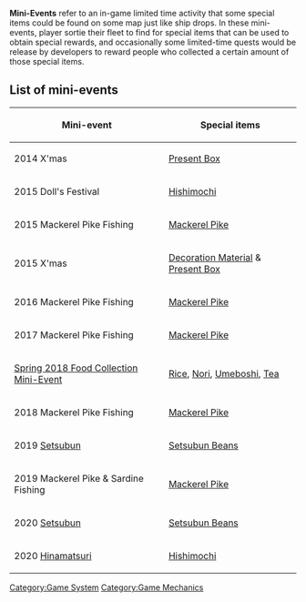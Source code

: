 '''Mini-Events''' refer to an in-game limited time activity that some special items could be found on some map just like ship drops. In these mini-events, player sortie their fleet to find for special items that can be used to obtain special rewards, and occasionally some limited-time quests would be release by developers to reward people who collected a certain amount of those special items.
==List of mini-events==
{|class="wikitable"
|-
!Mini-event!!Special items
|-
|2014 X'mas||[[Present_Box#2014_Special|Present Box]]
|-
|2015 Doll's Festival||[[Seasonal/Hishimochi 2015|Hishimochi]]
|-
|2015 Mackerel Pike Fishing||[[Mackerel|Mackerel Pike]]
|-
|2015 X'mas||[[Decoration Material]] & [[Present_Box#2015_Special|Present Box]]
|-
|2016 Mackerel Pike Fishing||[[Mackerel|Mackerel Pike]]
|-
|2017 Mackerel Pike Fishing||[[Mackerel|Mackerel Pike]]
|-
|[[Spring 2018 Mini-Event|Spring 2018 Food Collection Mini-Event]]||[[Rice]], [[Nori]], [[Umeboshi]], [[Tea]]
|-
|2018 Mackerel Pike Fishing||[[Mackerel|Mackerel Pike]]
|-
|2019 [[Setsubun]]||[[Setsubun|Setsubun Beans]]
|-
|2019 Mackerel Pike & Sardine Fishing||[[Mackerel|Mackerel Pike]]
|-
|2020 [[Setsubun]]||[[Setsubun|Setsubun Beans]]
|-
|2020 [[Hinamatsuri 2020 Mini-Event|Hinamatsuri]]||[[Hishimochi]]
|}
[[Category:Game System]]
[[Category:Game Mechanics]]